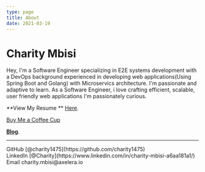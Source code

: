 ```yaml
---
type: page
title: About
date: 2021-03-19
---
```


# Charity Mbisi

Hey, I'm a Software Engineer specializing in E2E systems development with a DevOps background experienced in
developing web applications(Using Spring Boot and Golang) with Microservics architecture. I'm passionate and 
adaptive to learn. As a Software Engineer, i love crafting efficient, scalable, user friendly web applications
I'm passionately curious.

**View My Resume ** [Here](images/PersonalCvv2.pdf).

[Buy Me a Coffee Cup](https://commerce.coinbase.com/checkout/6689d5ea-07f0-4dbd-8ef1-83e96f7e74a1)

[**Blog**](https://mycive.blogspot.com).

---

<div>
  GitHub [@charity1475](https://github.com/charity1475)
  <br />
  LinkedIn [@Charity](https://www.linkedin.com/in/charity-mbisi-a6aa181a1/)
  <br />
  Email charity.mbisi@axelera.io
  <br />
  <script async src="https://cdn.splitbee.io/sb.js"></script>
</div>

